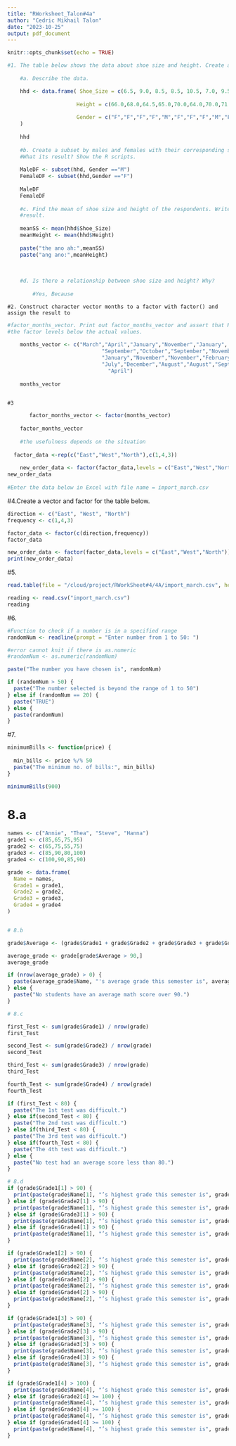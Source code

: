 ```yaml
---
title: "RWorksheet_Talon#4a"
author: "Cedric Mikhail Talon"
date: "2023-10-25"
output: pdf_document
---
```


```r
knitr::opts_chunk$set(echo = TRUE)
```

```r


#1. The table below shows the data about shoe size and height. Create a data frame.
  
    #a. Describe the data.

    hhd <- data.frame( Shoe_Size = c(6.5, 9.0, 8.5, 8.5, 10.5, 7.0, 9.5, 9.0, 13.0, 7.5, 10.5, 8.5, 12.0, 10.5, 13.0, 11.5, 8.5, 5.0, 10.0, 6.5 , 7.5, 8.5, 10.5, 8.5, 10.5, 11.0, 9.0, 13.0),
                    
                      Height = c(66.0,68.0,64.5,65.0,70.0,64.0,70.0,71.0,72.0,64.0,74.5,67.0,71.0,71.0, 77.0, 72.0, 59.0, 62.0, 72.0, 66.0, 64.0, 67.0, 73.0, 69.0, 72.0, 70.0, 69.0, 70.0),
                   
                      Gender = c("F","F","F","F","M","F","F","F","M","F","M","F","M","M","M","M","F","F","M","F","F","M","M","F","M","M","M","M")
    )
                    
    hhd
    
    #b. Create a subset by males and females with their corresponding shoe size and height.
    #What its result? Show the R scripts.
    
    MaleDF <- subset(hhd, Gender =="M")
    FemaleDF <- subset(hhd,Gender =="F")
    
    MaleDF
    FemaleDF
    
    #c. Find the mean of shoe size and height of the respondents. Write the R scripts and its
    #result.
    
    meanSS <- mean(hhd$Shoe_Size)
    meanHeight <- mean(hhd$Height)
    
    paste("the ano ah:",meanSS)
    paste("ang ano:",meanHeight)
    
  
 
    #d. Is there a relationship between shoe size and height? Why?
        
        #Yes, Because
```
    

    #2. Construct character vector months to a factor with factor() and assign the result to
```r
#factor_months_vector. Print out factor_months_vector and assert that R prints out
#the factor levels below the actual values.
    
    months_vector <- c("March","April","January","November","January",
                              "September","October","September","November","August",
                              "January","November","November","February","May","August",
                              "July","December","August","August","September","November","February",
                                "April")
    
    months_vector
    
```
    #3
```r
       factor_months_vector <- factor(months_vector)
    
    factor_months_vector
    
    #the usefulness depends on the situation
   
  factor_data <-rep(c("East","West","North"),c(1,4,3))
     
    new_order_data <- factor(factor_data,levels = c("East","West","North"))
new_order_data
    
#Enter the data below in Excel with file name = import_march.csv
```


#4.Create a vector and factor for the table below.
```r
direction <- c("East", "West", "North")
frequency <- c(1,4,3)

factor_data <- factor(c(direction,frequency))
factor_data

new_order_data <- factor(factor_data,levels = c("East","West","North"))
print(new_order_data)
```


#5. 
```r
read.table(file = "/cloud/project/RWorkSheet#4/4A/import_march.csv", header = TRUE, sep = ",")

reading <- read.csv("import_march.csv")
reading
```

#6.
```r
#Function to check if a number is in a specified range
randomNum <- readline(prompt = "Enter number from 1 to 50: ")

#error cannot knit if there is as.numeric
#randomNum <- as.numeric(randomNum)

paste("The number you have chosen is", randomNum)

if (randomNum > 50) {
  paste("The number selected is beyond the range of 1 to 50")
} else if (randomNum == 20) {
  paste("TRUE")
} else {
  paste(randomNum)
}
```


#7.
```r
minimumBills <- function(price) {
 
  min_bills <- price %/% 50
  paste("The minimum no. of bills:", min_bills)
}

minimumBills(900)
```

# 8.a
```r
names <- c("Annie", "Thea", "Steve", "Hanna")
grade1 <- c(85,65,75,95)
grade2 <- c(65,75,55,75)
grade3 <- c(85,90,80,100)
grade4 <- c(100,90,85,90)

grade <- data.frame(
  Name = names,
  Grade1 = grade1,
  Grade2 = grade2,
  Grade3 = grade3,
  Grade4 = grade4
)


# 8.b

grade$Average <- (grade$Grade1 + grade$Grade2 + grade$Grade3 + grade$Grade4) / 4

average_grade <- grade[grade$Average > 90,]
average_grade

if (nrow(average_grade) > 0) {
  paste(average_grade$Name, "'s average grade this semester is", average_grade$Average)
} else {
  paste("No students have an average math score over 90.")
}

# 8.c

first_Test <- sum(grade$Grade1) / nrow(grade)
first_Test

second_Test <- sum(grade$Grade2) / nrow(grade)
second_Test

third_Test <- sum(grade$Grade3) / nrow(grade)
third_Test

fourth_Test <- sum(grade$Grade4) / nrow(grade)
fourth_Test

if (first_Test < 80) {
  paste("The 1st test was difficult.")
} else if(second_Test < 80) {
  paste("The 2nd test was difficult.")
} else if(third_Test < 80) {
  paste("The 3rd test was difficult.")
} else if(fourth_Test < 80) {
  paste("The 4th test was difficult.")
} else {
  paste("No test had an average score less than 80.")
}

# 8.d
if (grade$Grade1[1] > 90) {
  print(paste(grade$Name[1], "’s highest grade this semester is", grade$Grade1[1], ".", sep = ""))
} else if (grade$Grade2[1] > 90) {
  print(paste(grade$Name[1], "’s highest grade this semester is", grade$Grade2[1], ".", sep = ""))
} else if (grade$Grade3[1] > 90) {
  print(paste(grade$Name[1], "’s highest grade this semester is", grade$Grade3[1], ".", sep = ""))
} else if (grade$Grade4[1] > 90) {
  print(paste(grade$Name[1], "’s highest grade this semester is", grade$Grade4[1], ".", sep = ""))
}

if (grade$Grade1[2] > 90) {
  print(paste(grade$Name[2], "’s highest grade this semester is", grade$Grade1[2], ".", sep = ""))
} else if (grade$Grade2[2] > 90) {
  print(paste(grade$Name[2], "’s highest grade this semester is", grade$Grade2[2], ".", sep = ""))
} else if (grade$Grade3[2] > 90) {
  print(paste(grade$Name[2], "’s highest grade this semester is", grade$Grade3[2], ".", sep = ""))
} else if (grade$Grade4[2] > 90) {
  print(paste(grade$Name[2], "’s highest grade this semester is", grade$Grade4[2], ".", sep = ""))
}

if (grade$Grade1[3] > 90) {
  print(paste(grade$Name[3], "’s highest grade this semester is", grade$Grade1[3], ".", sep = ""))
} else if (grade$Grade2[3] > 90) {
  print(paste(grade$Name[3], "’s highest grade this semester is", grade$Grade2[3], ".", sep = ""))
} else if (grade$Grade3[3] > 90) {
  print(paste(grade$Name[3], "’s highest grade this semester is", grade$Grade3[3], ".", sep = ""))
} else if (grade$Grade4[3] > 90) {
  print(paste(grade$Name[3], "’s highest grade this semester is", grade$Grade4[3], ".", sep = ""))
}

if (grade$Grade1[4] > 100) {
  print(paste(grade$Name[4], "’s highest grade this semester is", grade$Grade1[4], ".", sep = ""))
} else if (grade$Grade2[4] >= 100) {
  print(paste(grade$Name[4], "’s highest grade this semester is", grade$Grade2[4], ".", sep = ""))
} else if (grade$Grade3[4] >= 100) {
  print(paste(grade$Name[4], "’s highest grade this semester is", grade$Grade3[4], ".", sep = ""))
} else if (grade$Grade4[4] >= 100) {
  print(paste(grade$Name[4], "’s highest grade this semester is", grade$Grade4[4], ".", sep = ""))
} 

```